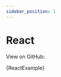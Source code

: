 ```yaml
---
sidebar_position: 1
---
```



# React

View on GitHub: <ExternalLink text="React Example" url="https://github.com/kyco/eeaas/blob/main/apps/docs-new/src/examples/react.jsx" />

<CodeBlock language="jsx" title="react.jsx">
  {ReactExample}
</CodeBlock>
